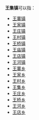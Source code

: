 '''王集镇'''可以指：
{{PRC admin/disambig|32/03/24/102/000|32/13/23/102/000|34/12/82/107/000|37/17/21/116/000|41/13/29/108/000|42/06/84/108/000}}
* [[王寨镇|王寨镇]]
* [[王家镇|王家镇]]
* [[王庄镇|王庄镇]]
* [[王村镇|王村镇]]
* [[王桥镇|王桥镇]]
* [[王庙镇|王庙镇]]
* [[王店镇|王店镇]]
* [[王河镇|王河镇]]
* [[王寨乡|王寨乡]]
* [[王家乡|王家乡]]
* [[王村乡|王村乡]]
* [[王集乡|王集乡]]
* [[王庄乡|王庄乡]]
* [[王桥乡|王桥乡]]
* [[王河乡|王河乡]]
* [[王店乡|王店乡]]
{{disambig|cat=三字中国镇名消歧义}}